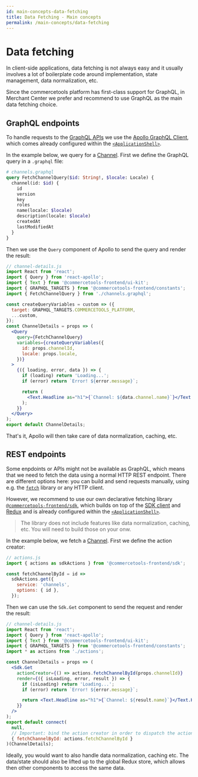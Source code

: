 ```yaml
---
id: main-concepts-data-fetching
title: Data Fetching - Main concepts
permalink: /main-concepts/data-fetching
---
```


# Data fetching

In client-side applications, data fetching is not always easy and it usually involves a lot of boilerplate code around implementation, state management, data normalization, etc.

Since the commercetools platform has first-class support for GraphQL, in Merchant Center we prefer and recommend to use GraphQL as the main data fetching choice.

## GraphQL endpoints

To handle requests to the [GraphQL APIs](./graphql) we use the [Apollo GraphQL Client](https://www.apollographql.com/docs/react/), which comes already configured within the [`<ApplicationShell>`](./application-shell).

In the example below, we query for a [Channel](https://docs.commercetools.com/http-api-projects-channels).
First we define the GraphQL query in a `.graphql` file:

```graphql
# channels.graphql
query FetchChannelQuery($id: String!, $locale: Locale) {
  channel(id: $id) {
    id
    version
    key
    roles
    name(locale: $locale)
    description(locale: $locale)
    createdAt
    lastModifiedAt
  }
}
```

Then we use the `Query` component of Apollo to send the query and render the result:

```jsx
// channel-details.js
import React from 'react';
import { Query } from 'react-apollo';
import { Text } from '@commercetools-frontend/ui-kit';
import { GRAPHQL_TARGETS } from '@commercetools-frontend/constants';
import { FetchChannelQuery } from './channels.graphql';

const createQueryVariables = custom => ({
  target: GRAPHQL_TARGETS.COMMERCETOOLS_PLATFORM,
  ...custom,
});
const ChannelDetails = props => (
  <Query
    query={FetchChannelQuery}
    variables={createQueryVariables({
      id: props.channelId,
      locale: props.locale,
    })}
  >
    {({ loading, error, data }) => {
      if (loading) return 'Loading...';
      if (error) return `Error! ${error.message}`;

      return (
        <Text.Headline as="h1">{`Channel: ${data.channel.name}`}</Text.Headline>
      );
    }}
  </Query>
);
export default ChannelDetails;
```

That's it, Apollo will then take care of data normalization, caching, etc.

## REST endpoints

Some enpdoints or APIs might not be available as GraphQL, which means that we need to fetch the data using a normal HTTP REST endpoint.
There are different options here: you can build and send requests manually, using e.g. the [`fetch`](https://github.github.io/fetch/) library or any HTTP client.

However, we recommend to use our own declarative fetching library [`@commercetools-frontend/sdk`](https://www.npmjs.com/package/@commercetools-frontend/sdk), which builds on top of the [SDK client](https://commercetools.github.io/nodejs/sdk/api/sdkClient.html) and [Redux](https://redux.js.org/) and is already configured within the [`<ApplicationShell>`](./application-shell).

> The library does not include features like data normalization, caching, etc. You will need to build those on your onw.

In the example below, we fetch a [Channel](https://docs.commercetools.com/http-api-projects-channels).
First we define the action creator:

```js
// actions.js
import { actions as sdkActions } from '@commercetools-frontend/sdk';

const fetchChannelById = id =>
  sdkActions.get({
    service: 'channels',
    options: { id },
  });
```

Then we can use the `Sdk.Get` component to send the request and render the result:

```jsx
// channel-details.js
import React from 'react';
import { Query } from 'react-apollo';
import { Text } from '@commercetools-frontend/ui-kit';
import { GRAPHQL_TARGETS } from '@commercetools-frontend/constants';
import * as actions from './actions';

const ChannelDetails = props => (
  <Sdk.Get
    actionCreator={() => actions.fetchChannelById(props.channelId)}
    render={({ isLoading, error, result }) => {
      if (isLoading) return 'Loading...';
      if (error) return `Error! ${error.message}`;

      return <Text.Headline as="h1">{`Channel: ${result.name}`}</Text.Headline>;
    }}
  />
);
export default connect(
  null,
  // Important: bind the action creator in order to dispatch the action
  { fetchChannelById: actions.fetchChannelById }
)(ChannelDetails);
```

Ideally, you would want to also handle data normalization, caching etc. The data/state should also be lifted up to the global Redux store, which allows then other components to access the same data.
